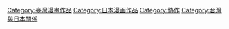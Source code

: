 [[Category:臺灣漫畫作品|Category:臺灣漫畫作品]][[Category:日本漫画作品|Category:日本漫画作品]]
[[Category:协作|Category:协作]]
[[Category:台灣與日本關係|Category:台灣與日本關係]]